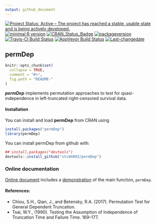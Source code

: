 ```yaml
---
output: github_document
---
```


[![Project Status: Active – The project has reached a stable, usable state and is being actively developed.](http://www.repostatus.org/badges/latest/active.svg)](http://www.repostatus.org/#active)
[![minimal R version](https://img.shields.io/badge/R%3E%3D-3.4.0-6666ff.svg)](https://cran.r-project.org/)
[![CRAN_Status_Badge](http://www.r-pkg.org/badges/version/permDep)](https://cran.r-project.org/package=permDep)
[![packageversion](https://img.shields.io/badge/Package%20version-1.1.0-orange.svg?style=flat-square)](commits/master)
[![Travis-CI Build Status](https://travis-ci.org/stc04003/permDep.svg?branch=master)](https://travis-ci.org/stc04003/permDep)
[![AppVeyor Build Status](https://ci.appveyor.com/api/projects/status/github/stc04003/permDep?branch=master&svg=true)](https://ci.appveyor.com/project/stc04003/permDep)
[![Last-changedate](https://img.shields.io/badge/last%20change-`r gsub('-', '--', Sys.Date())`-yellowgreen.svg)](/commits/master)
 
## **permDep**

<!-- README.md is generated from README.Rmd. Please edit that file -->

```r
knitr::opts_chunk$set(
  collapse = TRUE,
  comment = "#>",
  fig.path = "README-"
)
```

***permDep*** implements permutation approaches to test for quasi-independence in left-truncated right-censored survival data.

#### Installation

You can install and load **permDep** from CRAN using

```r
install.packages("permDep")
library(permDep)
```

You can install permDep from github with:

```r
## install.packages("devtools")
devtools::install_github("stc04003/permDep")
```

### Online documentation 
[Online document](https://www.sychiou.com/permDep/) includes a [demonstration](http://www.sychiou.com/permDep/articles/vig-permDep.html) of the main function, `permDep`.

#### References:
* Chiou, S.H., Qian, J., and Betensky, R.A. (2017). Permutation Test for General Dependent Truncation. \emph{Techreport}
* Tsai, W.Y., (1990). Testing the Assumption of Independence of Truncation Time and Failure Time. \emph{Biometrika} \bold{77} 169--177.
